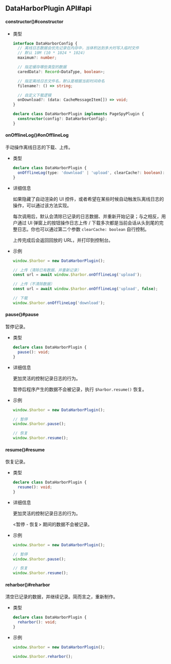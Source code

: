 
## DataHarborPlugin API#api

#### constructor()#constructor

- 类型

  ```ts
  interface DataHarborConfig {
    // 离线日志数据会优先记录在内存中，当体积达到多大时写入临时文件
    // 默认 10M (10 * 1024 * 1024)
    maximum?: number;

    // 指定缓存哪些类型的数据
    caredData?: Record<DataType, boolean>;

    // 指定离线日志文件名，默认是根据当前时间命名
    filename?: () => string;

    // 自定义下载逻辑
    onDownload?: (data: CacheMessageItem[]) => void;
  }

  declare class DataHarborPlugin implements PageSpyPlugin {
    constructor(config?: DataHarborConfig);
  }
  ```


#### onOfflineLog()#onOfflineLog

手动操作离线日志的下载、上传。

- 类型

  ```ts
  declare class DataHarborPlugin {
    onOfflineLog(type: 'download' | 'upload', clearCache?: boolean): Promise<string | null | undefined>;
  }
  ```

- 详细信息

  如果隐藏了自动渲染的 UI 控件，或者希望在某些时候自动触发队离线日志的操作，可以通过该方法实现。
  
  每次调用后，默认会清除已记录的日志数据、并重新开始记录；与之相反，用户通过 UI 弹窗上的按钮操作日志上传 / 下载多次都是当前会话从头到尾的完整日志。你也可以通过第二个参数 `clearCache: boolean` 自行控制。
  
  上传完成后会返回回放的 URL，并打印到控制台。

- 示例

  ```ts
  window.$harbor = new DataHarborPlugin();

  // 上传（清除已有数据、并重新记录）
  const url = await window.$harbor.onOfflineLog('upload');

  // 上传（不清除数据）
  const url = await window.$harbor.onOfflineLog('upload', false);

  // 下载
  window.$harbor.onOfflineLog('download');
  ```


#### pause()#pause

暂停记录。

- 类型

  ```ts
  declare class DataHarborPlugin {
    pause(): void;
  }
  ```

- 详细信息

  更加灵活的控制记录日志的行为。
  
  暂停后程序产生的数据不会被记录，执行 `$harbor.resume()` 恢复。

- 示例

  ```ts
  window.$harbor = new DataHarborPlugin();

  // 暂停
  window.$harbor.pause();

  // 恢复
  window.$harbor.resume();
  ```


#### resume()#resume

恢复记录。

- 类型

  ```ts
  declare class DataHarborPlugin {
    resume(): void;
  }
  ```

- 详细信息

  更加灵活的控制记录日志的行为。
  
  &lt;暂停 - 恢复&gt; 期间的数据不会被记录。

- 示例

  ```ts
  window.$harbor = new DataHarborPlugin();

  // 暂停
  window.$harbor.pause();

  // 恢复
  window.$harbor.resume();
  ```


#### reharbor()#reharbor

清空已记录的数据，并继续记录。简而言之，重新制作。

- 类型

  ```ts
  declare class DataHarborPlugin {
    reharbor(): void;
  }
  ```

- 示例

  ```ts
  window.$harbor = new DataHarborPlugin();

  window.$harbor.reharbor();
  ```


